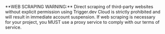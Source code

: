 <Warning>
  **WEB SCRAPING WARNING:** Direct scraping of third-party websites without explicit permission using Trigger.dev Cloud is strictly prohibited and will result in immediate account suspension. If web scraping is necessary for your project, you MUST use a proxy service to comply with our terms of service.
</Warning>